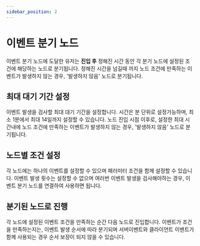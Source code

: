```yaml
---
sidebar_position: 2
---
```


# 이벤트 분기 노드

이벤트 분기 노드에 도달한 유저는 **진입 후** 정해진 시간 동안 각 분기 노드에 설정된 조건에 해당하는 노드로 분기됩니다. 정해진 시간을 넘길때 까지 노드 조건에 만족하는 이벤트가 발생하지 않는 경우, '발생하지 않음' 노드로 분기됩니다.

## 최대 대기 기간 설정

이벤트 발생을 검사할 최대 대기 기간을 설정합니다. 시간은 분 단위로 설정가능하며, 최소 1분에서 최대 14일까지 설정할 수 있습니다. 노드 진입 시점 이후로, 설정한 최대 시간내에 노드 조건에 만족하는 이벤트가 발생하지 않는 경우, '발생하지 않음' 노드로 분기됩니다.

## 노드별 조건 설정

각 노드에는 하나의 이벤트를 설정할 수 있으며 패러미터 조건을 함께 설정할 수 있습니다. 이벤트 발생 횟수는 설정할 수 없으며 여러번 이벤트 발생을 검사해야하는 경우, 이벤트 분기 노드를 연결하여 사용하면 됩니다.

## 분기된 노드로 진행

각 노드에 설정된 이벤트 조건을 만족하는 순간 다음 노드로 진입합니다. 이벤트가 조건을 만족하는지는, 이벤트 발생 순서에 따라 분기되며 서버이벤트와 클라이언트 이벤트가 함께 사용되는 경우 순서 보장이 되지 않을 수 있습니다.
